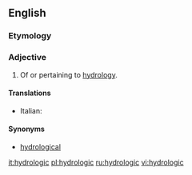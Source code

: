 ==English==

===Etymology===
{{suffix|hydrology|ic}}

===Adjective===
{{en-adj|-}}

# Of or pertaining to [[hydrology]].

====Translations====
{{trans-top|of or pertaining to hydrology}}
* Italian: {{t+|it|idrologico}}
{{trans-mid}}
{{trans-bottom}}

====Synonyms====
* [[hydrological]]

[[it:hydrologic]]
[[pl:hydrologic]]
[[ru:hydrologic]]
[[vi:hydrologic]]
